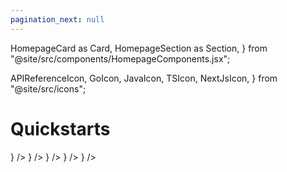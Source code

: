 ```yaml
---
pagination_next: null
---
```


  HomepageCard as Card,
  HomepageSection as Section,
} from "@site/src/components/HomepageComponents.jsx";

  APIReferenceIcon,
  GoIcon,
  JavaIcon,
  TSIcon,
  NextJsIcon,
} from "@site/src/icons";


# Quickstarts

<Section title="Using the Tigris SDKs">
  <Card
    title="TypeScript"
    description="Quickstart for Tigris using the Tigris TypeScript SDK"
    to="./quickstart-typescript"
    icon={<TSIcon />}
  />
  <Card
    title="Next.js & Vercel"
    description="Deploy a Tigris and Next.js application to Vercel"
    to="./quickstart-nextjs-vercel"
    icon={<NextJsIcon />}
  />
  <Card
    title="Go"
    description="Quickstart for Tigris using the Tigris Go SDK"
    to="./quickstart-go"
    icon={<GoIcon />}
  />
  <Card
    title="Java"
    description="Quickstart for Tigris using the Tigris Java SDK"
    to="./quickstart-java"
    icon={<JavaIcon />}
  />
  <Card
    title="HTTP API"
    description="Quickstart for Tigris using the Tigris HTTP API directly"
    to="./quickstart-http"
    icon={<APIReferenceIcon />}
  />
</Section>

<MongoDBQuickStartsCards />
